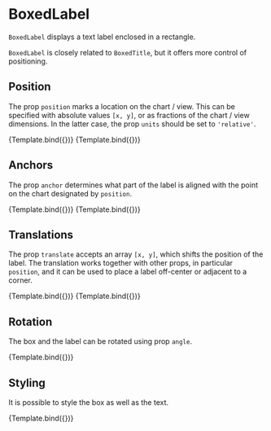 
<Meta title="Addons/Annotation/Labels/BoxedLabel" />

# BoxedLabel


`BoxedLabel` displays a text label enclosed in a rectangle.

<ArgsTable of={BoxedLabel} />

`BoxedLabel` is closely related to `BoxedTitle`, but it offers more control of positioning.

## Position

The prop `position` marks a location on the chart / view. This can be specified with absolute values `[x, y]`, or as fractions of the chart / view dimensions. In the latter case, the prop `units` should be set to `'relative'`.

<Canvas>
    <Story
        name="absolute position"
        args={{
            position: [50, 30],
            size: [40, 26],
            boxStyle: { fill: '#ffffff', stroke: '#222222', strokeWidth: '1px' },
            children: 'Title',
        }}
        component={BoxedLabel}
        decorators={[ChartDecorator]}
    >
        {Template.bind({})}
    </Story>
    <Story
        name="relative position"
        args={{
            position: [0.5, 0.5],
            positionUnits: 'relative',
            size: [120, 26],
            boxStyle: { fill: '#ffffff', stroke: '#222222', strokeWidth: '1px' },
            children: 'Relative position',
        }}
        component={BoxedLabel}
        decorators={[ChartDecorator]}
    >
        {Template.bind({})}
    </Story>
</Canvas>

## Anchors

The prop `anchor` determines what part of the label is aligned with the point on the chart designated by `position`.

<Canvas>
    <Story
        name="anchor top-left corner"
        args={{
            position: [0, 0],
            positionUnits: 'relative',
            anchor: [0, 0],
            size: [180, 26],
            boxStyle: { fill: '#ffffff', stroke: '#222222', strokeWidth: '1px' },
            children: 'Anchor in top-left corner',
        }}
        component={BoxedLabel}
        decorators={[ChartDecorator]}
    >
        {Template.bind({})}
    </Story>
    <Story
        name="anchor top-right corner"
        args={{
            position: [1, 0],
            positionUnits: 'relative',
            anchor: [1, 0],
            size: [180, 26],
            boxStyle: { fill: '#ffffff', stroke: '#222222', strokeWidth: '1px' },
            children: 'Anchor in top-right corner',
        }}
        component={BoxedLabel}
        decorators={[ChartDecorator]}
    >
        {Template.bind({})}
    </Story>
</Canvas>

## Translations

The prop `translate` accepts an array `[x, y]`, which shifts the position of the label. The translation works together with other props, in particular `position`, and it can be used to place a label off-center or adjacent to a corner.

<Canvas>
    <Story
        name="translate above center"
        args={{
            position: [0.5, 0.5],
            positionUnits: 'relative',
            translate: [0, -40],
            size: [120, 26],
            boxStyle: { fill: '#ffffff', stroke: '#222222', strokeWidth: '1px' },
            children: 'above-center',
        }}
        component={BoxedLabel}
        decorators={[ChartDecorator]}
    >
        {Template.bind({})}
    </Story>
    <Story
        name="translate away from corner"
        args={{
            position: [0, 0],
            translate: [-10, -10],
            anchor: [1, 1],
            size: [22, 22],
            boxStyle: { fill: '#ffffff', stroke: '#222222', strokeWidth: '1px' },
            children: 'A',
        }}
        component={BoxedLabel}
        decorators={[ChartDecorator]}
    >
        {Template.bind({})}
    </Story>
</Canvas>

## Rotation

The box and the label can be rotated using prop `angle`.

<Canvas>
    <Story
        name="rotation"
        args={{
            position: [0.5, 0.5],
            positionUnits: 'relative',
            size: [80, 26],
            angle: 15,
            boxStyle: { fill: '#ffffff', stroke: '#222222', strokeWidth: '1px' },
            children: 'rotated',
        }}
        component={BoxedLabel}
        decorators={[ChartDecorator]}
    >
        {Template.bind({})}
    </Story>
</Canvas>

## Styling

It is possible to style the box as well as the text.

<Canvas>
    <Story
        name="styling"
        args={{
            position: [1, 0],
            positionUnits: 'relative',
            anchor: [1, 0],
            translate: [-10, 10],
            size: [22, 22],
            boxStyle: { fill: '#994444', strokeWidth: '0px' },
            textStyle: { fill: '#ffffff', fontWeight: 600 },
            children: '1',
        }}
        component={BoxedLabel}
        decorators={[ChartDecorator]}
    >
        {Template.bind({})}
    </Story>
</Canvas>
